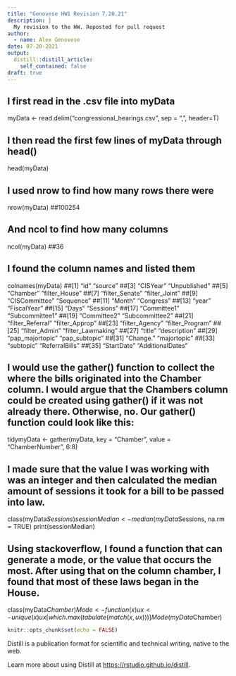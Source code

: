 ```yaml
---
title: "Genovese HW1 Revision 7.20.21"
description: |
  My revision to the HW. Reposted for pull request
author:
  - name: Alex Genovese
date: 07-20-2021
output:
  distill::distill_article:
    self_contained: false
draft: true
---
```

## I first read in the .csv file into myData
myData <- read.delim("congressional_hearings.csv", sep = ",", header=T)

## I then read the first few lines of myData through head()
head(myData)

## I used nrow to find how many rows there were
nrow(myData)
##100254

## And ncol to find how many columns
ncol(myData)
##36

## I found the column names and listed them
colnames(myData)
##[1] "id"               "source"
##[3] "CISYear"          "Unpublished"
##[5] "Chamber"          "filter_House"
##[7] "filter_Senate"    "filter_Joint"
##[9] "CISCommittee"     "Sequence"
##[11] "Month"            "Congress"
##[13] "year"             "FiscalYear"
##[15] "Days"             "Sessions"
##[17] "Committee1"       "Subcommittee1"
##[19] "Committee2"       "Subcommittee2"
##[21] "filter_Referral"  "filter_Approp"
##[23] "filter_Agency"    "filter_Program"
##[25] "filter_Admin"     "filter_Lawmaking"
##[27] "title"            "description"
##[29] "pap_majortopic"   "pap_subtopic"
##[31] "Change."          "majortopic"
##[33] "subtopic"         "ReferralBills"
##[35] "StartDate"        "AdditionalDates"

## I would use the gather() function to collect the where the bills originated into the Chamber column. I would argue that the Chambers column could be created using gather() if it was not already there. Otherwise, no. Our gather() function could look like this:
tidymyData <- gather(myData, key = "Chamber", value = "ChamberNumber", 6:8)

## I made sure that the value I was working with was an integer and then calculated the median amount of sessions it took for a bill to be passed into law.
class(myData$Sessions)
sessionMedian <- median(myData$Sessions, na.rm = TRUE)
print(sessionMedian)

## Using stackoverflow, I found a function that can generate a mode, or the value that occurs the most. After using that on the column chamber, I found that most of these laws began in the House.
class(myData$Chamber)
Mode <- function(x) {
  ux <- unique(x)
  ux[which.max(tabulate(match(x,ux)))]
}
Mode(myData$Chamber)


```r
knitr::opts_chunk$set(echo = FALSE)
```

Distill is a publication format for scientific and technical writing, native to the web.

Learn more about using Distill at <https://rstudio.github.io/distill>.


